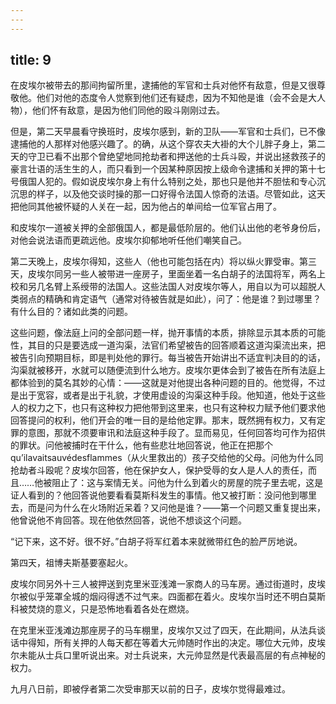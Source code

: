 ```yaml
---
---
---
```

title: 9
---





在皮埃尔被带去的那间拘留所里，逮捕他的军官和士兵对他怀有敌意，但是又很尊敬他。他们对他的态度令人觉察到他们还有疑虑，因为不知他是谁（会不会是大人物），他们怀有敌意，是因为他们同他的殴斗刚刚过去。

但是，第二天早晨看守换班时，皮埃尔感到，新的卫队——军官和士兵们，已不像逮捕他的人那样对他感兴趣了。的确，从这个穿农夫大褂的大个儿胖子身上，第二天的守卫已看不出那个曾绝望地同抢劫者和押送他的士兵斗殴，并说出拯救孩子的豪言壮语的活生生的人，而只看到一个因某种原因按上级命令逮捕和关押的第十七号俄国人犯的。假如说皮埃尔身上有什么特别之处，那也只是他并不胆怯和专心沉沉思的样子，以及他交谈时操的那一口好得令法国人惊奇的法语。尽管如此，这天把他同其他被怀疑的人关在一起，因为他占的单间给一位军官占用了。

和皮埃尔一道被关押的全部俄国人，都是最低阶层的。他们认出他的老爷身份后，对他会说法语而更疏远他。皮埃尔抑郁地听任他们嘲笑自己。

第二天晚上，皮埃尔得知，这些人（他也可能包括在内）将以纵火罪受审。第三天，皮埃尔同另一些人被带进一座房子，里面坐着一名白胡子的法国将军，两名上校和另几名臂上系绶带的法国人。这些法国人对皮埃尔等人，用自以为可以超脱人类弱点的精确和肯定语气（通常对待被告就是如此），问了：他是谁？到过哪里？有什么目的？诸如此类的问题。

这些问题，像法庭上问的全部问题一样，抛开事情的本质，排除显示其本质的可能性，其目的只是要选成一道沟渠，法官们希望被告的回答顺着这道沟渠流出来，把被告引向预期目标，即是判处他的罪行。每当被告开始讲出不适宜判决目的的话，沟渠就被移开，水就可以随便流到什么地方。皮埃尔更体会到了被告在所有法庭上都体验到的莫名其妙的心情：——这就是对他提出各种问题的目的。他觉得，不过是出于宽容，或者是出于礼貌，才使用虚设的沟渠这种手段。他知道，他处于这些人的权力之下，也只有这种权力把他带到这里来，也只有这种权力赋予他们要求他回答提问的权利，他们开会的唯一目的是给他定罪。那末，既然拥有权力，又有定罪的意图，那就不须要审讯和法庭这种手段了。显而易见，任何回答均可作为招供的罪状。问他被捕时在干什么，他有些悲壮地回答说，他正在把那个qu’ilavaitsauvédesflammes（从火里救出的）孩子交给他的父母。问他为什么同抢劫者斗殴呢？皮埃尔回答，他在保护女人，保护受辱的女人是人人的责任，而且……他被阻止了：这与案情无关。问他为什么到着火的房屋的院子里去呢，这是证人看到的？他回答说他要看看莫斯科发生的事情。他又被打断：没问他到哪里去，而是问为什么在火场附近呆着？又问他是谁？——第一个问题又重复提出来，他曾说他不肯回答。现在他依然回答，说他不想谈这个问题。

“记下来，这不好。很不好。”白胡子将军红着本来就微带红色的脸严厉地说。

第四天，祖博夫斯基要塞起火。

皮埃尔同另外十三人被押送到克里米亚浅滩一家商人的马车房。通过街道时，皮埃尔被似乎笼罩全城的烟闷得透不过气来。四面都在着火。皮埃尔当时还不明白莫斯科被焚烧的意义，只是恐怖地看着各处在燃烧。

在克里米亚浅滩边那座房子的马车棚里，皮埃尔又过了四天，在此期间，从法兵谈话中得知，所有关押的人每天都在等着大元帅随时作出的决定。哪位大元帅，皮埃尔未能从士兵口里听说出来。对士兵说来，大元帅显然是代表最高层的有点神秘的权力。

九月八日前，即被俘者第二次受审那天以前的日子，皮埃尔觉得最难过。